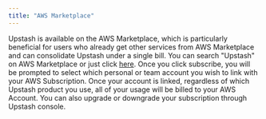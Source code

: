 ```yaml
---
title: "AWS Marketplace"
---
```

Upstash is available on the AWS Marketplace, which is particularly beneficial for users who already get other services from AWS Marketplace and can consolidate Upstash under a single bill.
You can search "Upstash" on AWS Marketplace or just click [here](https://aws.amazon.com/marketplace/pp/prodview-fssqvkdcpycco).
Once you click subscribe, you will be prompted to select which personal or team account you wish to link with your AWS Subscription.
Once your account is linked, regardless of which Upstash product you use, all of your usage will be billed to your AWS Account. You can also upgrade or downgrade your subscription through Upstash console.